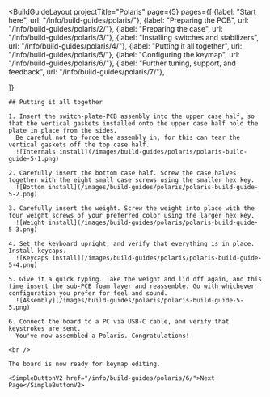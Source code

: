 ---
---


<BuildGuideLayout 
	projectTitle="Polaris"
  page={5}
  pages={[
    {label: "Start here", url: "/info/build-guides/polaris/"},
    {label: "Preparing the PCB", url: "/info/build-guides/polaris/2/"},
    {label: "Preparing the case", url: "/info/build-guides/polaris/3/"},
    {label: "Installing switches and stabilizers", url: "/info/build-guides/polaris/4/"},
    {label: "Putting it all together", url: "/info/build-guides/polaris/5/"},
    {label: "Configuring the keymap", url: "/info/build-guides/polaris/6/"},
    {label: "Further tuning, support, and feedback", url: "/info/build-guides/polaris/7/"},
    
  ]}
>

  <AltMarkdownRenderer>

    ## Putting it all together

    1. Insert the switch-plate-PCB assembly into the upper case half, so that the vertical gaskets installed onto the upper case half hold the plate in place from the sides.
      Be careful not to force the assembly in, for this can tear the vertical gaskets off the top case half.
      ![Internals install](/images/build-guides/polaris/polaris-build-guide-5-1.png)

    2. Carefully insert the bottom case half. Screw the case halves together with the eight small case screws using the smaller hex key.
      ![Bottom install](/images/build-guides/polaris/polaris-build-guide-5-2.png)

    3. Carefully insert the weight. Screw the weight into place with the four weight screws of your preferred color using the larger hex key.
      ![Weight install](/images/build-guides/polaris/polaris-build-guide-5-3.png)

    4. Set the keyboard upright, and verify that everything is in place. Install keycaps.
      ![Keycaps install](/images/build-guides/polaris/polaris-build-guide-5-4.png)

    5. Give it a quick typing. Take the weight and lid off again, and this time insert the sub-PCB foam layer and reassemble. Go with whichever configuration you prefer for feel and sound.
      ![Assembly](/images/build-guides/polaris/polaris-build-guide-5-5.png)

    6. Connect the board to a PC via USB-C cable, and verify that keystrokes are sent.
      You've now assembled a Polaris. Congratulations!

    <br />
    
    The board is now ready for keymap editing.

    <SimpleButtonV2 href="/info/build-guides/polaris/6/">Next Page</SimpleButtonV2>
    
    
  </AltMarkdownRenderer>
			
</BuildGuideLayout>


